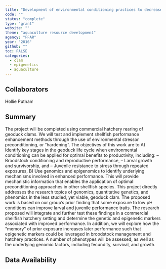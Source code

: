 ```yaml
---
title: "Development of environmental conditioning practices to decrease impacts of climate change on shellfish aquaculture"
code: ""
status: "complete"
type: "grant"
website: ""
theme: "aquaculture resource development"
agency: "FFAR"
year: "2016"
github: ""
toc: FALSE
categories:
  - clam
  - epigenetics
  - aquaculture
---
```


## Collaborators

Hollie Putnam

## Summary

The project will be completed using commercial hatchery rearing of geoduck clams. We will test and implement shellfish performance enhancement methods through the use of environmental stressor preconditioning, or "hardening". The objectives of this work are to A) Identify key stages in the geoduck life cycle when environmental conditioning can be applied for optimal benefits to productivity, including: -- Broodstock conditioning and reproductive performance, -- Larval growth and survivorship, and -- Juvenile resistance to stress through repeated exposures, B) Use genomics and epigenomics to identify underlying mechanisms involved in enhanced performance. This will provide mechanistic information that enables the application of optimal preconditioning approaches in other shellfish species. This project directly addresses the research topics of genomics, quantitative genetics, and phenomics in the less studied, yet viable, geoduck clam. The proposed work is based on our group's prior finding that some exposure to low pH conditions can improve larval and juvenile performance traits. The research proposed will integrate and further test these findings in a commercial shellfish hatchery setting and determine the genetic and epigenetic markers associated with improved performance. In addition, we will explore how the "memory" of prior exposure increases later performance such that epigenetic markers could be leveraged in broodstock management and hatchery practices. A number of phenotypes will be assessed, as well as the underlying genomic factors, including fecundity, survival, and growth.

## Data Availability
